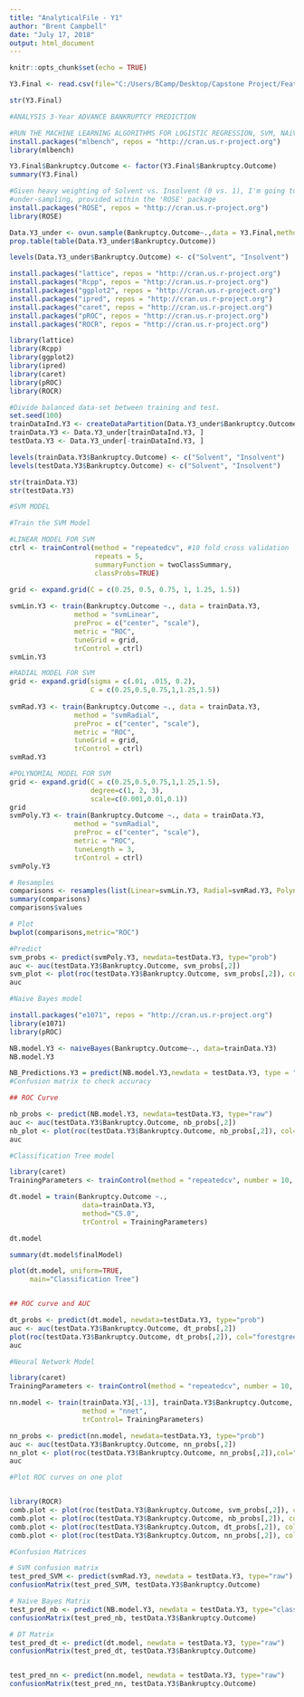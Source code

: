 ---
title: "AnalyticalFile - Y1"
author: "Brent Campbell"
date: "July 17, 2018"
output: html_document
---

```{r setup, include=FALSE}
knitr::opts_chunk$set(echo = TRUE)
```

```{r}
Y3.Final <- read.csv(file="C:/Users/BCamp/Desktop/Capstone Project/Feature Selection/Year3Final.csv", header=TRUE, sep=",")

str(Y3.Final)
```


```{r}
#ANALYSIS 3-Year ADVANCE BANKRUPTCY PREDICTION

#RUN THE MACHINE LEARNING ALGORITHMS FOR LOGISTIC REGRESSION, SVM, NAiVE BAYES and DECISION TREE
install.packages("mlbench", repos = "http://cran.us.r-project.org")
library(mlbench)

Y3.Final$Bankruptcy.Outcome <- factor(Y3.Final$Bankruptcy.Outcome)
summary(Y3.Final)

#Given heavy weighting of Solvent vs. Insolvent (0 vs. 1), I'm going to balance the data-set by using 
#under-sampling, provided within the 'ROSE' package 
install.packages("ROSE", repos = "http://cran.us.r-project.org")
library(ROSE)

Data.Y3_under <- ovun.sample(Bankruptcy.Outcome~.,data = Y3.Final,method = "under",N=1950)$data
prop.table(table(Data.Y3_under$Bankruptcy.Outcome))

levels(Data.Y3_under$Bankruptcy.Outcome) <- c("Solvent", "Insolvent")

install.packages("lattice", repos = "http://cran.us.r-project.org")
install.packages("Rcpp", repos = "http://cran.us.r-project.org")
install.packages("ggplot2", repos = "http://cran.us.r-project.org")
install.packages("ipred", repos = "http://cran.us.r-project.org")
install.packages("caret", repos = "http://cran.us.r-project.org")
install.packages("pROC", repos = "http://cran.us.r-project.org")
install.packages("ROCR", repos = "http://cran.us.r-project.org")

library(lattice)
library(Rcpp)
library(ggplot2)
library(ipred)
library(caret)
library(pROC)
library(ROCR)

#Divide balanced data-set between training and test. 
set.seed(100)
trainDataInd.Y3 <- createDataPartition(Data.Y3_under$Bankruptcy.Outcome, p=0.7, list = F)
trainData.Y3 <- Data.Y3_under[trainDataInd.Y3, ]
testData.Y3 <- Data.Y3_under[-trainDataInd.Y3, ]

levels(trainData.Y3$Bankruptcy.Outcome) <- c("Solvent", "Insolvent")
levels(testData.Y3$Bankruptcy.Outcome) <- c("Solvent", "Insolvent")

str(trainData.Y3)
str(testData.Y3)

```


```{r}
#SVM MODEL

#Train the SVM Model 

#LINEAR MODEL FOR SVM
ctrl <- trainControl(method = "repeatedcv", #10 fold cross validation 
                     repeats = 5, 
                     summaryFunction = twoClassSummary,
                     classProbs=TRUE)

grid <- expand.grid(C = c(0.25, 0.5, 0.75, 1, 1.25, 1.5))
 
svmLin.Y3 <- train(Bankruptcy.Outcome ~., data = trainData.Y3, 
                method = "svmLinear",
                preProc = c("center", "scale"),
                metric = "ROC",
                tuneGrid = grid,
                trControl = ctrl)
svmLin.Y3

#RADIAL MODEL FOR SVM
grid <- expand.grid(sigma = c(.01, .015, 0.2),
                    C = c(0.25,0.5,0.75,1,1.25,1.5))
 
svmRad.Y3 <- train(Bankruptcy.Outcome ~., data = trainData.Y3, 
                method = "svmRadial",
                preProc = c("center", "scale"),
                metric = "ROC",
                tuneGrid = grid,
                trControl = ctrl)
svmRad.Y3

#POLYNOMIAL MODEL FOR SVM
grid <- expand.grid(C = c(0.25,0.5,0.75,1,1.25,1.5),
                    degree=c(1, 2, 3),
                    scale=c(0.001,0.01,0.1))
grid
svmPoly.Y3 <- train(Bankruptcy.Outcome ~., data = trainData.Y3, 
                method = "svmRadial",
                preProc = c("center", "scale"),
                metric = "ROC",
                tuneLength = 3,
                trControl = ctrl)
svmPoly.Y3

# Resamples 
comparisons <- resamples(list(Linear=svmLin.Y3, Radial=svmRad.Y3, Polynomial=svmPoly.Y3))
summary(comparisons)
comparisons$values

# Plot
bwplot(comparisons,metric="ROC")

#Predict
svm_probs <- predict(svmPoly.Y3, newdata=testData.Y3, type="prob")
auc <- auc(testData.Y3$Bankruptcy.Outcome, svm_probs[,2])
svm_plot <- plot(roc(testData.Y3$Bankruptcy.Outcome, svm_probs[,2]), col="blue")
auc


```


```{r}
#Naive Bayes model 

install.packages("e1071", repos = "http://cran.us.r-project.org")
library(e1071)
library(pROC)

NB.model.Y3 <- naiveBayes(Bankruptcy.Outcome~., data=trainData.Y3)
NB.model.Y3

NB_Predictions.Y3 = predict(NB.model.Y3,newdata = testData.Y3, type = "class")
#Confusion matrix to check accuracy

## ROC Curve 

nb_probs <- predict(NB.model.Y3, newdata=testData.Y3, type="raw")
auc <- auc(testData.Y3$Bankruptcy.Outcome, nb_probs[,2])
nb_plot <- plot(roc(testData.Y3$Bankruptcy.Outcome, nb_probs[,2]), col="red")
auc

```


```{r}
#Classification Tree model 

library(caret)
TrainingParameters <- trainControl(method = "repeatedcv", number = 10, repeats=10)

dt.model = train(Bankruptcy.Outcome ~., 
                  data=trainData.Y3,
                  method="C5.0", 
                  trControl = TrainingParameters)

dt.model

summary(dt.model$finalModel)

plot(dt.model, uniform=TRUE,
     main="Classification Tree")


## ROC curve and AUC 

dt_probs <- predict(dt.model, newdata=testData.Y3, type="prob")
auc <- auc(testData.Y3$Bankruptcy.Outcome, dt_probs[,2])
plot(roc(testData.Y3$Bankruptcy.Outcome, dt_probs[,2]), col="forestgreen")
auc
```



```{r}
#Neural Network Model 

library(caret)
TrainingParameters <- trainControl(method = "repeatedcv", number = 10, repeats=10)

nn.model <- train(trainData.Y3[,-13], trainData.Y3$Bankruptcy.Outcome,
                  method = "nnet",
                  trControl= TrainingParameters)

nn_probs <- predict(nn.model, newdata=testData.Y3, type="prob")
auc <- auc(testData.Y3$Bankruptcy.Outcome, nn_probs[,2])
nn_plot <- plot(roc(testData.Y3$Bankruptcy.Outcome, nn_probs[,2]),col="orange2")
auc
```





```{r}
#Plot ROC curves on one plot


library(ROCR)
comb.plot <- plot(roc(testData.Y3$Bankruptcy.Outcome, svm_probs[,2]), col="blue")
comb.plot <- plot(roc(testData.Y3$Bankruptcy.Outcome, nb_probs[,2]), col="red", add=TRUE)
comb.plot <- plot(roc(testData.Y3$Bankruptcy.Outcom, dt_probs[,2]), col="forestgreen", add=TRUE)
comb.plot <- plot(roc(testData.Y3$Bankruptcy.Outcom, nn_probs[,2]), col="orange2", add=TRUE)

```




```{r}
#Confusion Matrices 

# SVM confusion matrix 
test_pred_SVM <- predict(svmRad.Y3, newdata = testData.Y3, type="raw")
confusionMatrix(test_pred_SVM, testData.Y3$Bankruptcy.Outcome)

# Naive Bayes Matrix
test_pred_nb <- predict(NB.model.Y3, newdata = testData.Y3, type="class")
confusionMatrix(test_pred_nb, testData.Y3$Bankruptcy.Outcome)

# DT Matrix 
test_pred_dt <- predict(dt.model, newdata = testData.Y3, type="raw")
confusionMatrix(test_pred_dt, testData.Y3$Bankruptcy.Outcome)


test_pred_nn <- predict(nn.model, newdata = testData.Y3, type="raw")
confusionMatrix(test_pred_nn, testData.Y3$Bankruptcy.Outcome)

```

